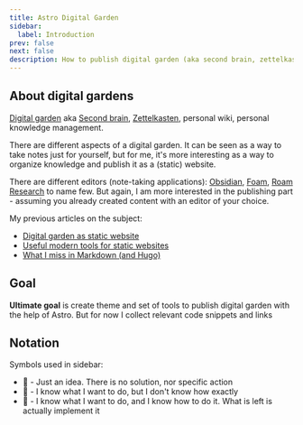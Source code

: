 ```yaml
---
title: Astro Digital Garden
sidebar:
  label: Introduction
prev: false
next: false
description: How to publish digital garden (aka second brain, zettelkasten) with Astro
---
```



<CardGrid>
  <LinkCard title="Recently changed" href="/recent/" />
  <LinkCard title="Alphabetical index" href="/alphabetical/" />
  <LinkCard title="Tags" href="/tags/" />
  <LinkCard title="Graph" href="/graph/" />
</CardGrid>

## About digital gardens

[Digital garden](https://github.com/MaggieAppleton/digital-gardeners) aka [Second brain](https://www.ssp.sh/brain/), [Zettelkasten](https://en.wikipedia.org/wiki/Zettelkasten), personal wiki, personal knowledge management.

There are different aspects of a digital garden. It can be seen as a way to take notes just for yourself, but for me, it's more interesting as a way to organize knowledge and publish it as a (static) website.

There are different editors (note-taking applications): [Obsidian](https://obsidian.md/), [Foam](https://foambubble.github.io/foam/), [Roam Research](https://roamresearch.com/) to name few. But again, I am more interested in the publishing part - assuming you already created content with an editor of your choice.

My previous articles on the subject:

- [Digital garden as static website](https://stereobooster.com/posts/digital-garden-as-static-website/)
- [Useful modern tools for static websites](https://stereobooster.com/posts/useful-modern-tools-for-static-websites/)
- [What I miss in Markdown (and Hugo)](https://stereobooster.com/posts/what-i-miss-in-markdown/)

## Goal

**Ultimate goal** is create theme and set of tools to publish digital garden with the help of Astro. But for now I collect relevant code snippets and links

## Notation

Symbols used in sidebar:

- 🧠 - Just an idea. There is no solution, nor specific action
- 🚷 - I know what I want to do, but I don't know how exactly
- 🚧 - I know what I want to do, and I know how to do it. What is left is actually implement it
